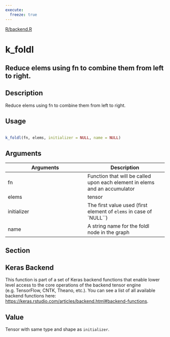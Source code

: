 ```yaml
---
execute:
  freeze: true
---
```


[R/backend.R](https://github.com/rstudio/keras//blob/main/R/backend.R#L1013) 

# k_foldl

## Reduce elems using fn to combine them from left to right.

## Description
 Reduce elems using fn to combine them from left to right. 


## Usage
```r
 
k_foldl(fn, elems, initializer = NULL, name = NULL) 
```

## Arguments
|Arguments|Description|
|---|---|
| fn | Function that will be called upon each element in elems and an accumulator |
| elems | tensor |
| initializer | The first value used (first element of `elems` in case of `NULL``) |
| name | A string name for the foldl node in the graph |


## Section

## Keras Backend

   This function is part of a set of Keras backend functions that enable lower level access to the core operations of the backend tensor engine (e.g. TensorFlow, CNTK, Theano, etc.).  You can see a list of all available backend functions here: [https://keras.rstudio.com/articles/backend.html#backend-functions](https://keras.rstudio.com/articles/backend.html#backend-functions). 

## Value
 Tensor with same type and shape as `initializer`. 




